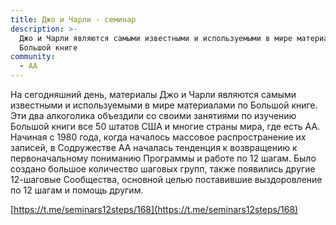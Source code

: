 ```yaml
---
title: Джо и Чарли - семинар
description: >-
  Джо и Чарли являются самыми известными и используемыми в мире материалами по
  Большой книге
community:
  - АА
---
```

На сегодняшний день, материалы Джо и Чарли являются самыми известными и используемыми в мире материалами по Большой книге. Эти два алкоголика объездили со своими занятиями по изучению Большой книги все 50 штатов США и многие страны мира, где есть АА. Начиная с 1980 года, когда началось массовое распространение их записей, в Содружестве АА началась тенденция к возвращению к первоначальному пониманию Программы и работе по 12 шагам. Было создано большое количество шаговых групп, также появились другие 12-шаговые Сообщества, основной целью поставившие выздоровление по 12 шагам и помощь другим.

[https://t.me/seminars12steps/168](https://t.me/seminars12steps/168)

